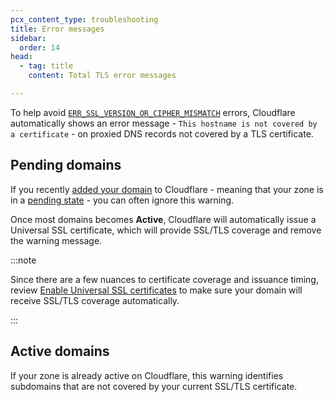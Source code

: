 ```yaml
---
pcx_content_type: troubleshooting
title: Error messages
sidebar:
  order: 14
head:
  - tag: title
    content: Total TLS error messages

---
```



To help avoid [`ERR_SSL_VERSION_OR_CIPHER_MISMATCH`](/ssl/troubleshooting/version-cipher-mismatch/) errors, Cloudflare automatically shows an error message - `This hostname is not covered by a certificate` - on proxied DNS records not covered by a TLS certificate.

## Pending domains

If you recently [added your domain](/fundamentals/setup/manage-domains/add-site/) to Cloudflare - meaning that your zone is in a [pending state](/dns/zone-setups/reference/domain-status/) - you can often ignore this warning.

Once most domains becomes **Active**, Cloudflare will automatically issue a Universal SSL certificate, which will provide SSL/TLS coverage and remove the warning message.

:::note


Since there are a few nuances to certificate coverage and issuance timing, review [Enable Universal SSL certificates](/ssl/edge-certificates/universal-ssl/enable-universal-ssl/) to make sure your domain will receive SSL/TLS coverage automatically.


:::

## Active domains

If your zone is already active on Cloudflare, this warning identifies subdomains that are not covered by your current SSL/TLS certificate.

<Render file="ussl-limitations-table" />

<Render file="ussl-limitations-solutions" />

